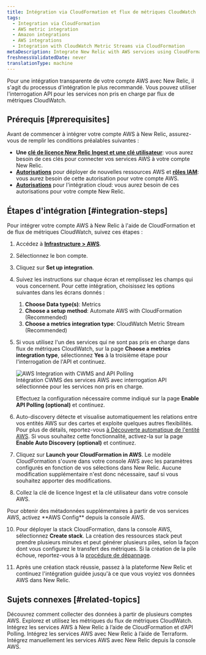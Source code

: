```yaml
---
title: Intégration via CloudFormation et flux de métriques CloudWatch
tags:
  - Integration via CloudFormation
  - AWS metric integration
  - Amazon integrations
  - AWS integrations
  - Integration with CloudWatch Metric Streams via CloudFormation
metaDescription: Integrate New Relic with AWS services using CloudFormation templates to automate the setup of CloudWatch Metric Streams for metrics ingestion.
freshnessValidatedDate: never
translationType: machine
---
```


Pour une intégration transparente de votre compte AWS avec New Relic, il s&apos;agit du processus d&apos;intégration le plus recommandé. Vous pouvez utiliser l&apos;interrogation API pour les services non pris en charge par flux de métriques CloudWatch.

## Prérequis [#prerequisites]

Avant de commencer à intégrer votre compte AWS à New Relic, assurez-vous de remplir les conditions préalables suivantes :

* **Une [clé de licence New Relic Ingest et une clé utilisateur](https://one.newrelic.com/api-keys)**: vous aurez besoin de ces clés pour connecter vos services AWS à votre compte New Relic.
* **[Autorisations](https://docs.aws.amazon.com/ARG/latest/userguide/gettingstarted-prereqs-permissions.html)** pour déployer de nouvelles ressources AWS et **[rôles IAM](https://docs.aws.amazon.com/IAM/latest/UserGuide/id_roles.html)**: vous aurez besoin de cette autorisation pour votre compte AWS.
* **[Autorisations](/docs/accounts/accounts-billing/new-relic-one-user-management/user-permissions/#infrastructure)** pour l&apos;intégration cloud: vous aurez besoin de ces autorisations pour votre compte New Relic.

## Étapes d&apos;intégration [#integration-steps]

Pour intégrer votre compte AWS à New Relic à l&apos;aide de CloudFormation et de flux de métriques CloudWatch, suivez ces étapes :

1. Accédez à [<DNT>**Infrastructure &gt; AWS**</DNT>](https://one.newrelic.com/infra/infrastructure/cloud-aws).

2. Sélectionnez le bon compte.

3. Cliquez sur <DNT>**Set up integration**</DNT>.

4. Suivez les instructions sur chaque écran et remplissez les champs qui vous concernent. Pour cette intégration, choisissez les options suivantes dans les écrans donnés :

   1. <DNT>**Choose Data type(s)**</DNT>: <DNT>Metrics</DNT>
   2. <DNT>**Choose a setup method**</DNT>: <DNT>Automate AWS with CloudFormation (Recommended)</DNT>
   3. <DNT>**Choose a metrics integration type**</DNT>: <DNT>CloudWatch Metric Stream (Recommended)</DNT>

5. Si vous utilisez l&apos;un des services qui ne sont pas pris en charge dans flux de métriques CloudWatch, sur la page <DNT>**Choose a metrics integration type**</DNT>, sélectionnez <DNT>**Yes**</DNT> à la troisième étape pour l&apos;interrogation de l&apos;API et continuez.

   <img title="AWS Integration with CWMS and API Polling" alt="AWS Integration with CWMS and API Polling" src="/images/aws-integration-cf-apipolling.webp" />

   <figcaption>
     Intégration CWMS des services AWS avec interrogation API sélectionnée pour les services non pris en charge.
   </figcaption>

   Effectuez la configuration nécessaire comme indiqué sur la page <DNT>**Enable API Polling (optional)**</DNT> et continuez.

6. <DNT>Auto-discovery</DNT> détecte et visualise automatiquement les relations entre vos entités AWS sur des cartes et exploite quelques autres flexibilités. Pour plus de détails, reportez-vous [à Découverte automatique de l&apos;entité AWS](/docs/infrastructure/amazon-integrations/connect/set-up-auto-discovery-of-aws-entities/). Si vous souhaitez cette fonctionnalité, activez-la sur la page <DNT>**Enable Auto Discovery (optional)**</DNT> et continuez.

7. Cliquez sur <DNT>**Launch your CloudFormation in AWS**</DNT>. Le modèle CloudFormation s&apos;ouvre dans votre console AWS avec les paramètres configurés en fonction de vos sélections dans New Relic. Aucune modification supplémentaire n&apos;est donc nécessaire, sauf si vous souhaitez apporter des modifications.

8. Collez la clé de licence Ingest et la clé utilisateur dans votre console AWS.

<Callout variant="tip">
  Pour obtenir des métadonnées supplémentaires à partir de vos services AWS, activez <DNT>**AWS Config**</DNT> depuis la console AWS.
</Callout>

10. Pour déployer la stack CloudFormation, dans la console AWS, sélectionnez <DNT>**Create stack**</DNT>. La création des ressources stack peut prendre plusieurs minutes et peut générer plusieurs piles, selon la façon dont vous configurez le transfert des métriques. Si la création de la pile échoue, reportez-vous à la [procédure de dépannage](https://docs.newrelic.com/docs/logs/troubleshooting/aws-log-integration-issues/stack-creation-fails/).

11. Après une création stack réussie, passez à la plateforme New Relic et continuez l&apos;intégration guidée jusqu&apos;à ce que vous voyiez vos données AWS dans New Relic.

## Sujets connexes [#related-topics]

<DocTiles>
  <DocTile title="Collecter des données à partir de plusieurs comptes AWS" path="/docs/infrastructure/amazon-integrations/manage-aws-data/aws-multi-account/">
    Découvrez comment collecter des données à partir de plusieurs comptes AWS.
  </DocTile>

  <DocTile title="Métriques d'intégration AWS" path="/docs/infrastructure/amazon-integrations/manage-aws-data/aws-integrations-metrics/">
    Explorez et utilisez les métriques du flux de métriques CloudWatch.
  </DocTile>

  <DocTile title="Intégration AWS via CloudFormation et API Polling" path="/docs/infrastructure/amazon-integrations/aws-integration-for-metrics/via-cloudformation-and-api-polling">
    Intégrez les services AWS à New Relic à l’aide de CloudFormation et d’API Polling.
  </DocTile>

  <DocTile title="Intégration AWS via Terraform" path="/docs/infrastructure/amazon-integrations/aws-integration-for-metrics/terraform">
    Intégrez les services AWS avec New Relic à l’aide de Terraform.
  </DocTile>

  <DocTile title="Intégration manuelle depuis la console AWS" path="/docs/infrastructure/amazon-integrations/aws-integration-for-metrics/manual">
    Intégrez manuellement les services AWS avec New Relic depuis la console AWS.
  </DocTile>
</DocTiles>